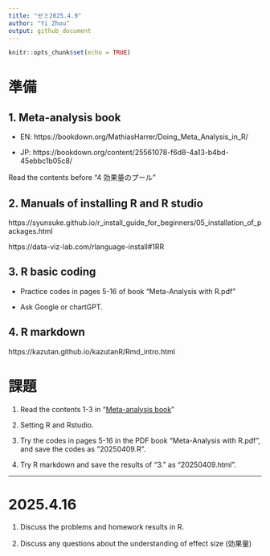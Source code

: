 ```yaml
---
title: "ゼミ2025.4.9"
author: "Yi Zhou"
output: github_document
---
```


```r
knitr::opts_chunk$set(echo = TRUE)
```

# 準備 

## 1. Meta-analysis book

- EN: https://bookdown.org/MathiasHarrer/Doing_Meta_Analysis_in_R/


- JP: https://bookdown.org/content/25561078-f6d8-4a13-b4bd-45ebbc1b05c8/

Read the contents before "4 効果量のプール"

## 2. Manuals of installing R and R studio

https://syunsuke.github.io/r_install_guide_for_beginners/05_installation_of_packages.html


https://data-viz-lab.com/rlanguage-install#1RR

## 3. R basic coding
	
- Practice codes in pages 5-16 of book "Meta-Analysis with R.pdf"
	
- Ask Google or chartGPT.

## 4. R markdown

https://kazutan.github.io/kazutanR/Rmd_intro.html

# 課題

1. Read the contents 1-3 in "[Meta-analysis book](https://bookdown.org/content/25561078-f6d8-4a13-b4bd-45ebbc1b05c8/)"

2. Setting R and Rstudio. 

3. Try the codes in pages 5-16 in the PDF book "Meta-Analysis with R.pdf", and save the codes as "20250409.R".

4. Try R markdown and save the results of "3." as "20250409.html".

-----
# 2025.4.16

1. Discuss the problems and homework results in R.

2. Discuss any questions about the understanding of effect size (効果量)